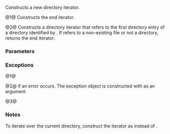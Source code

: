 {{cpp/experimental/fs/directory_iterator/title|directory_iterator}}
{{cpp/experimental/fs/directory_iterator/navbar}}
{{dcl begin}}
{{dcl|num=1|since=fs_ts|1=
directory_iterator();
}}
{{dcl|num=2|since=fs_ts|1=
explicit directory_iterator( const path&amp; p );
}}
{{dcl|num=3|since=fs_ts|1=
directory_iterator( const path&amp; p, error_code&amp; ec );
}}
{{dcl|num=4|since=fs_ts|1=
directory_iterator( const directory_iterator&amp; ) = default;
}}
{{dcl|num=5|since=fs_ts|1=
directory_iterator( directory_iterator&amp;&amp; ) = default;
}}
{{dcl end}}

Constructs a new directory iterator.

@1@ Constructs the end iterator.

@2@ Constructs a directory iterator that refers to the first directory entry of a directory identified by {{c|p}}. If {{c|p}} refers to a non-existing file or not a directory, returns the end iterator.

===Parameters===
{{todo}}

===Exceptions===
@1@ {{unreviewed noexcept}}

@2@ {{c|filesystem_error}} if an error occurs. The exception object is constructed with {{c|p}} as an argument.

@3@ {{unreviewed noexcept}}

===Notes===
To iterate over the current directory, construct the iterator as {{c|directory_iterator(".")}} instead of {{c|directory_iterator("")}}.